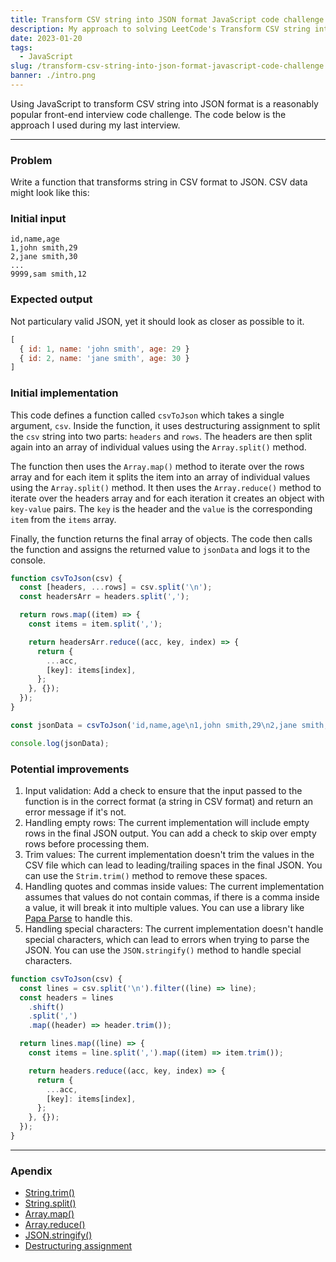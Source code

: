 ```yaml
---
title: Transform CSV string into JSON format JavaScript code challenge
description: My approach to solving LeetCode's Transform CSV string into JSON format JavaScript code challenge
date: 2023-01-20
tags:
  - JavaScript
slug: /transform-csv-string-into-json-format-javascript-code-challenge
banner: ./intro.png
---
```


Using JavaScript to transform CSV string into JSON format is a reasonably popular front-end interview code challenge. The code below is the approach I used during my last interview.

---

### Problem

Write a function that transforms string in CSV format to JSON. CSV data might look like this:

### Initial input

```text
id,name,age
1,john smith,29
2,jane smith,30
...
9999,sam smith,12
```

### Expected output

Not particulary valid JSON, yet it should look as closer as possible to it.

```js
[
  { id: 1, name: 'john smith', age: 29 }
  { id: 2, name: 'jane smith', age: 30 }
]
```

### Initial implementation

This code defines a function called `csvToJson` which takes a single argument, `csv`. Inside the function, it uses destructuring assignment to split the `csv` string into two parts: `headers` and `rows`. The headers are then split again into an array of individual values using the `Array.split()` method.

The function then uses the `Array.map()` method to iterate over the rows array and for each item it splits the item into an array of individual values using the `Array.split()` method. It then uses the `Array.reduce()` method to iterate over the headers array and for each iteration it creates an object with `key-value` pairs. The `key` is the header and the `value` is the corresponding `item` from the `items` array.

Finally, the function returns the final array of objects. The code then calls the function and assigns the returned value to `jsonData` and logs it to the console.

```js
function csvToJson(csv) {
  const [headers, ...rows] = csv.split('\n');
  const headersArr = headers.split(',');

  return rows.map((item) => {
    const items = item.split(',');

    return headersArr.reduce((acc, key, index) => {
      return {
        ...acc,
        [key]: items[index],
      };
    }, {});
  });
}

const jsonData = csvToJson('id,name,age\n1,john smith,29\n2,jane smith,30');

console.log(jsonData);
```

### Potential improvements

1. Input validation: Add a check to ensure that the input passed to the function is in the correct format (a string in CSV format) and return an error message if it's not.
2. Handling empty rows: The current implementation will include empty rows in the final JSON output. You can add a check to skip over empty rows before processing them.
3. Trim values: The current implementation doesn't trim the values in the CSV file which can lead to leading/trailing spaces in the final JSON. You can use the `Strim.trim()` method to remove these spaces.
4. Handling quotes and commas inside values: The current implementation assumes that values do not contain commas, if there is a comma inside a value, it will break it into multiple values. You can use a library like [Papa Parse](https://github.com/mholt/PapaParse) to handle this.
5. Handling special characters: The current implementation doesn't handle special characters, which can lead to errors when trying to parse the JSON. You can use the `JSON.stringify()` method to handle special characters.

```js
function csvToJson(csv) {
  const lines = csv.split('\n').filter((line) => line);
  const headers = lines
    .shift()
    .split(',')
    .map((header) => header.trim());

  return lines.map((line) => {
    const items = line.split(',').map((item) => item.trim());

    return headers.reduce((acc, key, index) => {
      return {
        ...acc,
        [key]: items[index],
      };
    }, {});
  });
}
```

---

### Apendix

- [String.trim()](https://developer.mozilla.org/en-US/docs/Web/JavaScript/Reference/Global_Objects/String/trim)
- [String.split()](https://developer.mozilla.org/en-US/docs/Web/JavaScript/Reference/Global_Objects/String/split)
- [Array.map()](https://developer.mozilla.org/en-US/docs/Web/JavaScript/Reference/Global_Objects/Array/map)
- [Array.reduce()](https://developer.mozilla.org/en-US/docs/Web/JavaScript/Reference/Global_Objects/Array/reduce)
- [JSON.stringify()](https://developer.mozilla.org/en-US/docs/Web/JavaScript/Reference/Global_Objects/JSON/stringify)
- [Destructuring assignment](https://developer.mozilla.org/en-US/docs/Web/JavaScript/Reference/Operators/Destructuring_assignment)
